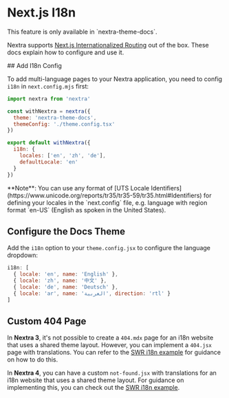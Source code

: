 
# Next.js I18n

<Callout emoji="⚠️">
  This feature is only available in `nextra-theme-docs`.
</Callout>

Nextra supports
[Next.js Internationalized Routing](https://nextjs.org/docs/advanced-features/i18n-routing)
out of the box. These docs explain how to configure and use it.

<Steps>
## Add I18n Config

To add multi-language pages to your Nextra application, you need to config
`i18n` in `next.config.mjs` first:

```js filename="next.config.mjs" {9-12}
import nextra from 'nextra'

const withNextra = nextra({
  theme: 'nextra-theme-docs',
  themeConfig: './theme.config.tsx'
})

export default withNextra({
  i18n: {
    locales: ['en', 'zh', 'de'],
    defaultLocale: 'en'
  }
})
```

<Callout type="info">
  **Note**: You can use any format of [UTS Locale
  Identifiers](https://www.unicode.org/reports/tr35/tr35-59/tr35.html#Identifiers)
  for defining your locales in the `next.config` file, e.g. language with region
  format `en-US` (English as spoken in the United States).
</Callout>

## Configure the Docs Theme

Add the `i18n` option to your `theme.config.jsx` to configure the language
dropdown:

```js filename="theme.config.jsx"
i18n: [
  { locale: 'en', name: 'English' },
  { locale: 'zh', name: '中文' },
  { locale: 'de', name: 'Deutsch' },
  { locale: 'ar', name: 'العربية', direction: 'rtl' }
]
```

</Steps>

## Custom 404 Page

In **Nextra 3**, it's not possible to create a `404.mdx` page for an i18n
website that uses a shared theme layout. However, you can implement a `404.jsx`
page with translations. You can refer to the [SWR i18n example](/#TODO) for
guidance on how to do this.

In **Nextra 4**, you can have a custom `not-found.jsx` with translations for an
i18n website that uses a shared theme layout. For guidance on implementing this,
you can check out the
[SWR i18n example](https://github.com/shuding/nextra/blob/c9d0ffc8687644401412b8adc34af220cccddf82/examples/swr-site/app/%5Blang%5D/not-found.ts).
